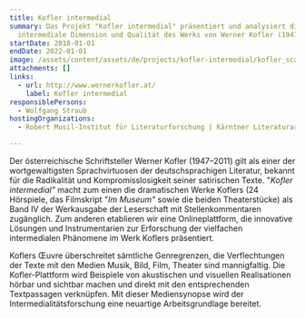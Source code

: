 ```yaml
---
title: Kofler intermedial
summary: Das Projekt "Kofler intermedial" präsentiert und analysiert die
  intermediale Dimension und Qualität des Werks von Werner Kofler (1947–2011).
startDate: 2018-01-01
endDate: 2022-01-01
image: /assets/content/assets/de/projects/kofler-intermedial/kofler_scan_01.jpg
attachments: []
links:
  - url: http://www.wernerkofler.at/
    label: Kofler intermedial
responsiblePersons:
  - Wolfgang Straub
hostingOrganizations:
  - Robert Musil-Institut für Literaturforschung | Kärntner Literaturarchiv

---
```

Der österreichische Schriftsteller Werner Kofler (1947–2011) gilt als einer der wortgewaltigsten Sprachvirtuosen der deutschsprachigen Literatur, bekannt für die Radikalität und Kompromisslosigkeit seiner satirischen Texte. "_Kofler intermedial"_ macht zum einen die dramatischen Werke Koflers (24 Hörspiele, das Filmskript "_Im Museum"_ sowie die beiden Theaterstücke) als Band IV der Werkausgabe der Leserschaft mit Stellenkommentaren zugänglich. Zum anderen etablieren wir eine Onlineplattform, die innovative Lösungen und Instrumentarien zur Erforschung der vielfachen intermedialen Phänomene im Werk Koflers präsentiert.

Koflers Œuvre überschreitet sämtliche Genregrenzen, die Verflechtungen der Texte mit den Medien Musik, Bild, Film, Theater sind mannigfaltig. Die Kofler-Plattform wird Beispiele von akustischen und visuellen Realisationen hörbar und sichtbar machen und direkt mit den entsprechenden Textpassagen verknüpfen. Mit dieser Mediensynopse wird der Intermedialitätsforschung eine neuartige Arbeitsgrundlage bereitet.
